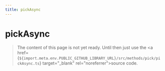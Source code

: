 ```yaml
---
title: pickAsync
---
```


# pickAsync

> The content of this page is not yet ready. Until then just use the <a href={`${import.meta.env.PUBLIC_GITHUB_LIBRARY_URL}/src/methods/pick/pickAsync.ts`} target="\_blank" rel="noreferrer">source code</a>.
